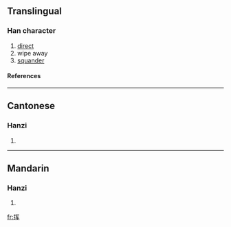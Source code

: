{{see|揮}}

==Translingual==
===Han character===
{{Han char|rn=64|rad=手|as=06|sn=9|four=|canj=手月大手 (QBKQ)}}
# [[direct]]
# wipe away
# [[squander]]
====References====
{{Han ref|kx=0431.171|hdz=31876.020|uh=6325|ud=25381}}
----
==Cantonese==
===Hanzi===
{{yue-hanzi|jyut=|y=fai1}}
# {{defn|Cantonese}}
----
==Mandarin==
===Hanzi===
{{cmn-hanzi|tra=揮|pin=[[hūi]] (hui1)|wg=hui<sup>1</sup>}}
# {{defn|Mandarin}}

[[fr:挥]]